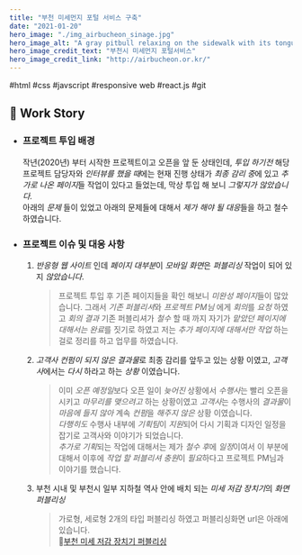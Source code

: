 ```yaml
---
title: "부천 미세먼지 포털 서비스 구축"
date: "2021-01-20"
hero_image: "./img_airbucheon_sinage.jpg"
hero_image_alt: "A gray pitbull relaxing on the sidewalk with its tongue hanging out"
hero_image_credit_text: "부천시 미세먼지 포털서비스"
hero_image_credit_link: "http://airbucheon.or.kr/"
---
```



<div className="badge-wrap">
   <span className="badge badge-html">#html</span>
   <span className="badge badge-css">#css</span>
   <span className="badge badge-javscript">#javscript</span>
   <span className="badge badge-rwd">#responsive web</span>
   <span className="badge badge-react">#react.js</span>
   <span className="badge badge-git">#git</span>
</div>

## 🎤 Work Story

- ### 프로젝트 투입 배경

  작년(2020년) 부터 시작한 프로젝트이고 오픈을 앞 둔 상태인데,
  _투입 하기전_ 해당 프로젝트 담당자와 *인터뷰를 했을 때*에는 현재 진행 상태가 *최종 감리 중*에 있고 *추가로 나온 페이지*들 작업이 있다고 들었는데, 막상 투입 해 보니 _그렇지가 않았습니다._<br/>아래의 _문제_ 들이 있었고 아래의 문제들에 대해서 *제가 해야 될 대응*들을 하고 철수 하였습니다.

- ### 프로젝트 이슈 및 대응 사항

  1. _반응형 웹 사이트_ 인데 *페이지 대부분*이 *모바일 화면*은 _퍼블리싱_ 작업이 되어 있지 _않았습니다_.

     > 프로젝트 투입 후 기존 페이지들을 확인 해보니 *미완성 페이지*들이 많았습니다. 그래서 *기존 퍼블리셔*와 _프로젝트 PM님_ 에게 *회의*를 _요청_ 하였고 _회의 결과_ 기존 퍼블리셔가 _철수_ 할 때 까지 자기가 *맡았던 페이지에 대해서는 완료*를 짓기로 하였고 저는 _추가 페이지에 대해서만 작업_ 하는걸로 정리를 하고 업무를 하였습니다.

  2. *고객사 컨펌이 되지 않은 결과물*로 최종 감리를 앞두고 있는 상황 이였고, *고객사*에서는 _다시_ 하라고 하는 _상황_ 이였습니다.

     > 이미 *오픈 예정일*보다 오픈 일이 _늦어진_ 상황에서 *수행사*는 빨리 오픈을 시키고 _마무리를 맺으려고_ 하는 상황이였고 *고객사*는 수행사의 *결과물*이 _마음에 들지 않아_ 계속 *컨펌*을 _해주지 않은_ 상황 이였습니다. <br/>_다행히도_ 수행사 내부에 *기획팀*이 *지원*되어 다시 기획과 디자인 일정을 잡기로 고객사와 이야기가 되었습니다. <br/> *추가로 기획*되는 작업에 대해서는 제가 *철수 후*에 *일정*이여서 이 부분에 대해서 이후에 *작업 할 퍼블리셔 충원*이 *필요*하다고 프로젝트 PM님과 이야기를 했습니다.

  3. 부천 시내 및 부천시 일부 지하철 역사 안에 배치 되는 *미세 저감 장치기*의 _화면 퍼블리싱_
     > 가로형, 세로형 2개의 타입 퍼블리싱 하였고 퍼블리싱화면 url은 아래에 있습니다. <br/>
     > 👀[부천 미세 저감 장치기 퍼블리싱](https://github.com/sanghwanAN/ProjectAirbucheonSinage)
